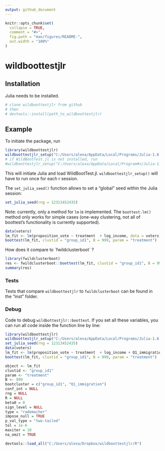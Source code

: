 ```yaml
---
output: github_document
---
```


<!-- README.md is generated from README.Rmd. Please edit that file -->

```r
knitr::opts_chunk$set(
  collapse = TRUE,
  comment = "#>",
  fig.path = "man/figures/README-",
  out.width = "100%"
)
```

# wildboottestjlr

## Installation

Julia needs to be installed. 

``` r
# clone wildboottestjlr from github
# then 
# devtools::install(path_to_wildboottestjlr)

```
## Example 

To initiate the package, run

```r
library(wildboottestjlr)
wildboottestjlr_setup("C:/Users/alexa/AppData/Local/Programs/Julia-1.6.3/bin")
# if WildBootTest.jl is not installed, run 
#wildboottestjlr_setup("C:/Users/alexa/AppData/Local/Program#s/Julia-1.6.3/bin", install_WildBooTestjl = TRUE)

```


This will initiate Julia and load WildBootTest.jl. `wildboottestjlr_setup()` will have to run once for each r session.

The `set_julia_seed()` function allows to set a "global" seed within the Julia session:

```r
set_julia_seed(rng = 12313452435)
```

Note: currently, only a method for `lm` is implemented. The `boottest.lm()` method only works for simple cases (one-way clustering, not all of boottest's functionality is currently supported). 

```r
data(voters)
lm_fit <- lm(proposition_vote ~ treatment  + log_income, data = voters)
boottest(lm_fit, clustid = "group_id1", B = 999, param = "treatment")

```

How does it compare to ´fwildclusterboot´ ?

```r
library(fwildclusterboot)
res <- fwildclusterboot::boottest(lm_fit, clustid = "group_id1", B = 999, param = "treatment")
summary(res)


```

### Tests 

Tests that compare `wildboottestjlr` to `fwildclusterboot` can be found in the "inst" folder.

### Debug

Code to debug `wildbottestjlr::boottest`. If you set all these variables, you can run all code inside the function line by line: 

```r
library(wildboottestjlr)
wildboottestjlr_setup("C:/Users/alexa/AppData/Local/Programs/Julia-1.6.3/bin")
set_julia_seed(rng = 12313452435)
data(voters)
lm_fit <- lm(proposition_vote ~ treatment  + log_income + Q1_immigration, data = voters)
boottest(lm_fit, clustid = "group_id1", B = 999, param = "treatment")

object <- lm_fit
clustid <- "group_id1"
param <- "treatment"
B <- 999
bootcluster = c("group_id1", "Q1_immigration")
conf_int = NULL
rng = NULL
R = NULL
beta0 = 0
sign_level = NULL
type = "rademacher"
impose_null = TRUE
p_val_type = "two-tailed"
tol = 1e-6
maxiter = 10
na_omit = TRUE

devtools::load_all("C:/Users/alexa/Dropbox/wildboottestjlr/R")

```


